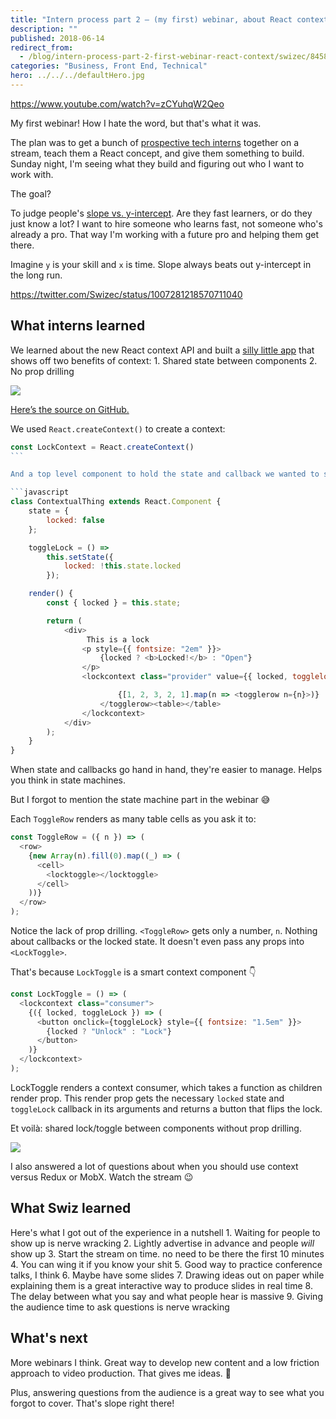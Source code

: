 ```yaml
---
title: "Intern process part 2 – (my first) webinar, about React context"
description: ""
published: 2018-06-14
redirect_from:
  - /blog/intern-process-part-2-first-webinar-react-context/swizec/8458
categories: "Business, Front End, Technical"
hero: ../../../defaultHero.jpg
---
```


https://www.youtube.com/watch?v=zCYuhqW2Qeo

My first webinar! How I hate the word, but that's what it was.

The plan was to get a bunch of [prospective tech interns](https://swizec.com/blog/tech-intern-job/swizec/8454) together on a stream, teach them a React concept, and give them something to build. Sunday night, I'm seeing what they build and figuring out who I want to work with.

The goal?

To judge people's [slope vs. y-intercept](http://qr.ae/TUphry). Are they fast learners, or do they just know a lot? I want to hire someone who learns fast, not someone who's already a pro. That way I'm working with a future pro and helping them get there.

Imagine `y` is your skill and `x` is time. Slope always beats out y-intercept in the long run.

https://twitter.com/Swizec/status/1007281218570711040

## What interns learned

We learned about the new React context API and built a [silly little app](https://swizec.github.io/react-context-example/) that shows off two benefits of context: 1. Shared state between components 2. No prop drilling

[![](https://swizec.com/blog/wp-content/uploads/2018/06/context-app.gif)](https://swizec.github.io/react-context-example/)

[Here’s the source on GitHub.](https://github.com/Swizec/react-context-example)

We used `React.createContext()` to create a context:

````javascript
const LockContext = React.createContext()
```

And a top level component to hold the state and callback we wanted to share. It's like a Redux or MobX store, you want your state and your callbacks to travel together.

```javascript
class ContextualThing extends React.Component {
    state = {
        locked: false
    };

    toggleLock = () =>
        this.setState({
            locked: !this.state.locked
        });

    render() {
        const { locked } = this.state;

        return (
            <div>
                 This is a lock
                <p style={{ fontsize: "2em" }}>
                    {locked ? <b>Locked!</b> : "Open"}
                </p>
                <lockcontext class="provider" value={{ locked, togglelock: this.togglelock }}>

                        {[1, 2, 3, 2, 1].map(n => <togglerow n={n}>)}
                    </togglerow><table></table>
                </lockcontext>
            </div>
        );
    }
}
````

When state and callbacks go hand in hand, they're easier to manage. Helps you think in state machines.

But I forgot to mention the state machine part in the webinar 😅

Each `ToggleRow` renders as many table cells as you ask it to:

```javascript
const ToggleRow = ({ n }) => (
  <row>
    {new Array(n).fill(0).map((_) => (
      <cell>
        <locktoggle></locktoggle>
      </cell>
    ))}
  </row>
);
```

Notice the lack of prop drilling. `<ToggleRow>` gets only a number, `n`. Nothing about callbacks or the locked state. It doesn't even pass any props into `<LockToggle>`.

That's because `LockToggle` is a smart context component 👇

```javascript
const LockToggle = () => (
  <lockcontext class="consumer">
    {({ locked, toggleLock }) => (
      <button onclick={toggleLock} style={{ fontsize: "1.5em" }}>
        {locked ? "Unlock" : "Lock"}
      </button>
    )}
  </lockcontext>
);
```

LockToggle renders a context consumer, which takes a function as children render prop. This render prop gets the necessary `locked` state and `toggleLock` callback in its arguments and returns a button that flips the lock.

Et voilà: shared lock/toggle between components without prop drilling.

![](./img/media-krhB8ydCQiYZq-giphy.gif)

I also answered a lot of questions about when you should use context versus Redux or MobX. Watch the stream 😉

## What Swiz learned

Here's what I got out of the experience in a nutshell 1. Waiting for people to show up is nerve wracking 2. Lightly advertise in advance and people _will_ show up 3. Start the stream on time. no need to be there the first 10 minutes 4. You can wing it if you know your shit 5. Good way to practice conference talks, I think 6. Maybe have some slides 7. Drawing ideas out on paper while explaining them is a great interactive way to produce slides in real time 8. The delay between what you say and what people hear is massive 9. Giving the audience time to ask questions is nerve wracking

## What's next

More webinars I think. Great way to develop new content and a low friction approach to video production. That gives me ideas. 🤔

Plus, answering questions from the audience is a great way to see what you forgot to cover. That's slope right there!
